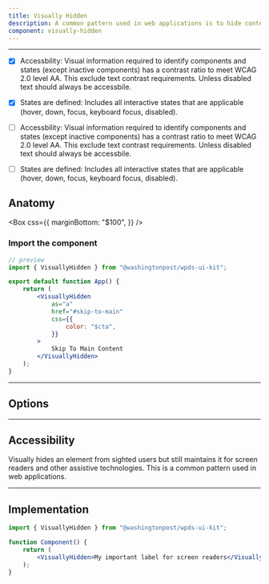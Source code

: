 ```yaml
---
title: Visually Hidden
description: A common pattern used in web applications is to hide content from sighted users but still maintain it for screen readers.
component: visually-hidden
---
```


---

-   [x] Accessbility: Visual information required to identify components and states (except inactive components) has a contrast ratio to meet WCAG 2.0 level AA. This exclude text contrast requirements. Unless disabled text should always be accessbile.

-   [x] States are defined: Includes all interactive states that are applicable (hover, down, focus, keyboard focus, disabled).

-   [ ] Accessbility: Visual information required to identify components and states (except inactive components) has a contrast ratio to meet WCAG 2.0 level AA. This exclude text contrast requirements. Unless disabled text should always be accessbile.

-   [ ] States are defined: Includes all interactive states that are applicable (hover, down, focus, keyboard focus, disabled).

## Anatomy

<Container caption="The label is revealed when the window is in focus. This behavior is for integration/play purposes.">
	<EmbedStory componentName="visuallyhidden" />
</Container>

<Box
	css={{
		marginBottom: "$100",
	}}
/>

### Import the component

```jsx
// preview
import { VisuallyHidden } from "@washingtonpost/wpds-ui-kit";

export default function App() {
	return (
		<VisuallyHidden
			as="a"
			href="#skip-to-main"
			css={{
				color: "$cta",
			}}
		>
			Skip To Main Content
		</VisuallyHidden>
	);
}
```

---

## Options

<Container>
	<EmbedDocsPage componentName="visuallyhidden" />
</Container>

---

## Accessibility

Visually hides an element from sighted users but still maintains it for screen readers and other assistive technologies. This is a common pattern used in web applications.

---

## Implementation

```jsx
import { VisuallyHidden } from "@washingtonpost/wpds-ui-kit";

function Component() {
	return (
		<VisuallyHidden>My important label for screen readers</VisuallyHidden>
	);
}
```
